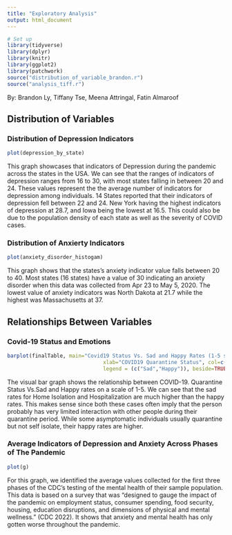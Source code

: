 ```yaml
---
title: "Exploratory Analysis"
output: html_document
---
```


```r
# Set up
library(tidyverse)
library(dplyr)
library(knitr)
library(ggplot2)
library(patchwork)
source("distribution_of_variable_brandon.r")
source("analysis_tiff.r")
```
By: Brandon Ly, Tiffany Tse, Meena Attringal, Fatin Almaroof

## Distribution of Variables

### Distribution of Depression Indicators
```r
plot(depression_by_state)

```

This graph showcases that indicators of Depression during the pandemic across the states in the USA. We can see that the ranges of indicators of depression ranges from 16 to 30, with most states falling in between 20 and 24. These values represent the the average number of indicators for depression among individuals. 14 States reported that their indicators of depression fell between 22 and 24. New York having the highest indicators of depression at 28.7, and Iowa being the lowest at 16.5. This could also be due to the population density of each state as well as the severity of COVID cases. 

### Distribution of Anxierty Indicators
```r
plot(anxiety_disorder_histogam)
```

This graph shows that the states's anxiety indicator value falls between 20 to 40. Most states (16 states) have a value of 30 indicating an anxiety disorder when this data was collected from Apr 23 to May 5, 2020. The lowest value of anxiety indicators was North Dakota at 21.7 while the highest was Massachusetts at 37.

## Relationships Between Variables

### Covid-19 Status and Emotions
```r
barplot(finalTable, main="Covid19 Status Vs. Sad and Happy Rates (1-5 scale)",
                               xlab="COVID19 Quarantine Status", col=c("darkblue","chocolate3"),
                               legend = (c("Sad","Happy")), beside=TRUE, ylim = c(0,5))
```

The visual bar graph shows the relationship between COVID-19. Quarantine Status Vs.Sad and Happy rates on a scale of 1-5. We can see that the sad rates for Home Isolation and Hospitalization are much higher than the happy rates. This makes sense since both these cases often imply that the person probably has very limited interaction with other people during their quarantine period. While some asymptomatic individuals usually quarantine but not self isolate, their happy rates are higher. 

### Average Indicators of Depression and Anxiety Across Phases of The Pandemic
```r
plot(g)
```

For this graph, we identified the average values collected for the first three phases of the CDC's testing of the mental health of their sample population. This data is based on a survey that was "designed to gauge the impact of the pandemic on employment status, consumer spending, food security, housing, education disruptions, and dimensions of physical and mental wellness." (CDC 2022). It shows that anxiety and mental health has only gotten worse throughout the pandemic.


